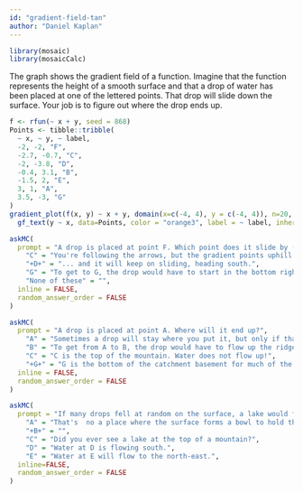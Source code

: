 ```yaml
---
id: "gradient-field-tan"
author: "Daniel Kaplan"
---
```


```r

library(mosaic)
library(mosaicCalc)
```


The graph shows the gradient field of a function. Imagine that the function represents the height of a smooth surface and that a drop of water has been placed at one of the lettered points. That drop will slide down the surface. Your job is to figure out where the drop ends up.

```r
f <- rfun(~ x + y, seed = 868)
Points <- tibble::tribble(
  ~ x, ~ y, ~ label,
  -2, -2, "F", 
  -2.7, -0.7, "C",
  -2, -3.8, "D",
  -0.4, 3.1, "B",
  -1.5, 2, "E",
  3, 1, "A",
  3.5, -3, "G"
)
gradient_plot(f(x, y) ~ x + y, domain(x=c(-4, 4), y = c(-4, 4)), n=20, alpha=1) %>%
  gf_text(y ~ x, data=Points, color = "orange3", label = ~ label, inherit=FALSE)
```

```r
askMC(
  prompt = "A drop is placed at point F. Which point does it slide by (or stop at)?",
    "C" = "You're following the arrows, but the gradient points uphill.",
    "+D+" = "... and it will keep on sliding, heading south.",
    "G" = "To get to G, the drop would have to start in the bottom right of the terrain.",
    "None of these" = "",
  inline = FALSE,
  random_answer_order = FALSE
)
```

```r
askMC(
  prompt = "A drop is placed at point A. Where will it end up?",
    "A" = "Sometimes a drop will stay where you put it, but only if that place is flat. Clearly the function near A is not flat: the gradient has a non-zero length.",
    "B" = "To get from A to B, the drop would have to flow up the ridge that lies between them.",
    "C" = "C is the top of the mountain. Water does not flow up!",
    "+G+" = "G is the bottom of the catchment basement for much of the right side of the map.",
  inline = FALSE,
  random_answer_order = FALSE
)
```

```r
askMC(
  prompt = "If many drops fell at random on the surface, a lake would form at one of these points. Which one?",
    "A" = "That's  no a place where the surface forms a bowl to hold the lake, Water at A will flow to the east.",
    "+B+" = "",
    "C" = "Did you ever see a lake at the top of a mountain?",
    "D" = "Water at D is flowing south.",
    "E" = "Water at E will flow to the north-east.",
  inline=FALSE,
  random_answer_order = FALSE
)
```

